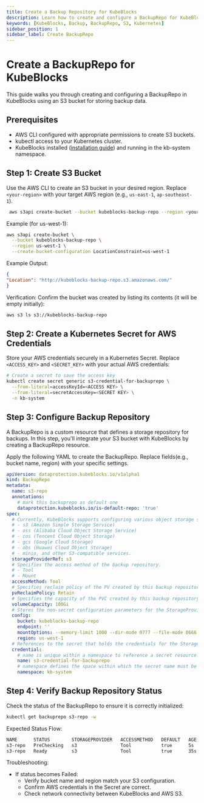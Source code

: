 ```yaml
---
title: Create a Backup Repository for KubeBlocks
description: Learn how to create and configure a BackupRepo for KubeBlocks using an S3 bucket to store backup data.
keywords: [KubeBlocks, Backup, BackupRepo, S3, Kubernetes]
sidebar_position: 1
sidebar_label: Create BackupRepo
---
```


# Create a BackupRepo for KubeBlocks

This guide walks you through creating and configuring a BackupRepo in KubeBlocks using an S3 bucket for storing backup data.

## Prerequisites
- AWS CLI configured with appropriate permissions to create S3 buckets.
- kubectl access to your Kubernetes cluster.
- KubeBlocks installed ([installation guide](../user_docs/overview/install-kubeblocks)) and running in the kb-system namespace.

## Step 1: Create S3 Bucket

Use the AWS CLI to create an S3 bucket in your desired region. Replace `<your-region>` with your target AWS region (e.g., `us-east-1`, `ap-southeast-1`).

```bash
 aws s3api create-bucket --bucket kubeblocks-backup-repo --region <your-region> --create-bucket-configuration LocationConstraint=<your-region>
```

Example (for us-west-1):
```bash
aws s3api create-bucket \
  --bucket kubeblocks-backup-repo \
  --region us-west-1 \
  --create-bucket-configuration LocationConstraint=us-west-1
```

Example Output:

```json
{
"Location": "http://kubeblocks-backup-repo.s3.amazonaws.com/"
}
```

Verification:
Confirm the bucket was created by listing its contents (it will be empty initially):

```bash
aws s3 ls s3://kubeblocks-backup-repo
```

## Step 2: Create a Kubernetes Secret for AWS Credentials

Store your AWS credentials securely in a Kubernetes Secret. Replace `<ACCESS_KEY>` and `<SECRET_KEY>` with your actual AWS credentials:

```bash
# Create a secret to save the access key
kubectl create secret generic s3-credential-for-backuprepo \
  --from-literal=accessKeyId=<ACCESS KEY> \
  --from-literal=secretAccessKey=<SECRET KEY> \
  -n kb-system
```

## Step 3: Configure Backup Repository

A BackupRepo is a custom resource that defines a storage repository for backups. In this step, you'll integrate your S3 bucket with KubeBlocks by creating a BackupRepo resource.

Apply the following YAML to create the BackupRepo. Replace fields(e.g., bucket name, region) with your specific settings.

```yaml
apiVersion: dataprotection.kubeblocks.io/v1alpha1
kind: BackupRepo
metadata:
  name: s3-repo
  annotations:
    # mark this backuprepo as default one
    dataprotection.kubeblocks.io/is-default-repo: 'true'
spec:
  # Currently, KubeBlocks supports configuring various object storage services as backup repositories
  # - s3 (Amazon Simple Storage Service)
  # - oss (Alibaba Cloud Object Storage Service)
  # - cos (Tencent Cloud Object Storage)
  # - gcs (Google Cloud Storage)
  # - obs (Huawei Cloud Object Storage)
  # - minio, and other S3-compatible services.
  storageProviderRef: s3
  # Specifies the access method of the backup repository.
  # - Tool
  # - Mount
  accessMethod: Tool
  # Specifies reclaim policy of the PV created by this backup repository.
  pvReclaimPolicy: Retain
  # Specifies the capacity of the PVC created by this backup repository.
  volumeCapacity: 100Gi
  # Stores the non-secret configuration parameters for the StorageProvider.
  config:
    bucket: kubeblocks-backup-repo
    endpoint: ''
    mountOptions: --memory-limit 1000 --dir-mode 0777 --file-mode 0666
    region: us-west-1
  # References to the secret that holds the credentials for the StorageProvider.
  credential:
    # name is unique within a namespace to reference a secret resource.
    name: s3-credential-for-backuprepo
    # namespace defines the space within which the secret name must be unique.
    namespace: kb-system
```

## Step 4: Verify Backup Repository Status

Check the status of the BackupRepo to ensure it is correctly initialized:

```bash
kubectl get backuprepo s3-repo -w
```

Expected Status Flow:
```bash
NAME      STATUS        STORAGEPROVIDER   ACCESSMETHOD   DEFAULT   AGE
s3-repo   PreChecking   s3                Tool           true      5s
s3-repo   Ready         s3                Tool           true      35s
```

Troubleshooting:
 - If status becomes Failed:
   - Verify bucket name and region match your S3 configuration.
   - Confirm AWS credentials in the Secret are correct.
   - Check network connectivity between KubeBlocks and AWS S3.